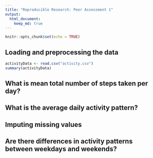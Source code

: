 ```yaml
---
title: "Reproducible Research: Peer Assessment 1"
output: 
  html_document:
    keep_md: true
---
```

```r
knitr::opts_chunk$set(echo = TRUE)
```

## Loading and preprocessing the data

```r
activityData <- read.csv("activity.csv")
summary(activityData)
```



## What is mean total number of steps taken per day?



## What is the average daily activity pattern?



## Imputing missing values



## Are there differences in activity patterns between weekdays and weekends?

